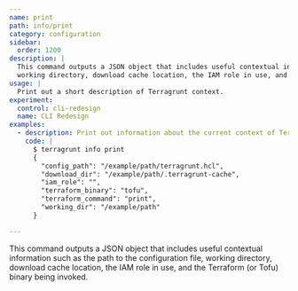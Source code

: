 ```yaml
---
name: print
path: info/print
category: configuration
sidebar:
  order: 1200
description: |
  This command outputs a JSON object that includes useful contextual information such as the path to the configuration file,
  working directory, download cache location, the IAM role in use, and the Terraform (or Tofu) binary being invoked.
usage: |
  Print out a short description of Terragrunt context.
experiment:
  control: cli-redesign
  name: CLI Redesign
examples:
  - description: Print out information about the current context of Terragrunt.
    code: |
      $ terragrunt info print
      {
        "config_path": "/example/path/terragrunt.hcl",
        "download_dir": "/example/path/.terragrunt-cache",
        "iam_role": "",
        "terraform_binary": "tofu",
        "terraform_command": "print",
        "working_dir": "/example/path"
      }

---
```


This command outputs a JSON object that includes useful contextual information such as the path to the configuration file,
working directory, download cache location, the IAM role in use, and the Terraform (or Tofu) binary being invoked.


